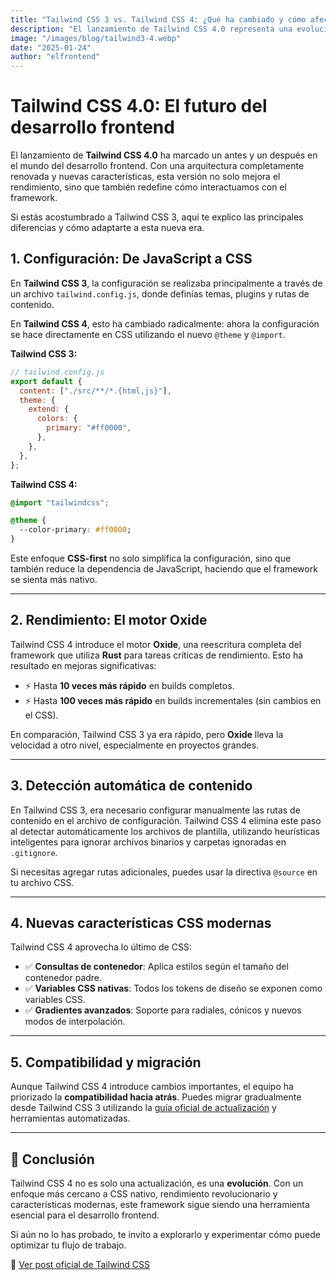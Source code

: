 ```yaml
---
title: "Tailwind CSS 3 vs. Tailwind CSS 4: ¿Qué ha cambiado y cómo afecta a tu flujo de trabajo?"
description: "El lanzamiento de Tailwind CSS 4.0 representa una evolución significativa en el desarrollo frontend. Con una arquitectura rediseñada, mejoras de rendimiento y una experiencia más cercana a CSS nativo, esta versión transforma la forma en que los desarrolladores interactúan con el framework. Ideal para quienes vienen de Tailwind CSS 3, ofrece una nueva era más rápida, eficiente y moderna."
image: "/images/blog/tailwind3-4.webp"
date: "2025-01-24"
author: "elfrontend"
---
```


# Tailwind CSS 4.0: El futuro del desarrollo frontend

El lanzamiento de **Tailwind CSS 4.0** ha marcado un antes y un después en el mundo del desarrollo frontend. Con una arquitectura completamente renovada y nuevas características, esta versión no solo mejora el rendimiento, sino que también redefine cómo interactuamos con el framework.

Si estás acostumbrado a Tailwind CSS 3, aquí te explico las principales diferencias y cómo adaptarte a esta nueva era.


## 1. Configuración: De JavaScript a CSS

En **Tailwind CSS 3**, la configuración se realizaba principalmente a través de un archivo `tailwind.config.js`, donde definías temas, plugins y rutas de contenido.

En **Tailwind CSS 4**, esto ha cambiado radicalmente: ahora la configuración se hace directamente en CSS utilizando el nuevo `@theme` y `@import`.

**Tailwind CSS 3:**

```js
// tailwind.config.js
export default {
  content: ["./src/**/*.{html,js}"],
  theme: {
    extend: {
      colors: {
        primary: "#ff0000",
      },
    },
  },
};
```

**Tailwind CSS 4:**

```css
@import "tailwindcss";

@theme {
  --color-primary: #ff0000;
}
```

Este enfoque **CSS-first** no solo simplifica la configuración, sino que también reduce la dependencia de JavaScript, haciendo que el framework se sienta más nativo.

---

## 2. Rendimiento: El motor Oxide

Tailwind CSS 4 introduce el motor **Oxide**, una reescritura completa del framework que utiliza **Rust** para tareas críticas de rendimiento. Esto ha resultado en mejoras significativas:

- ⚡ Hasta **10 veces más rápido** en builds completos.
- ⚡ Hasta **100 veces más rápido** en builds incrementales (sin cambios en el CSS).

En comparación, Tailwind CSS 3 ya era rápido, pero **Oxide** lleva la velocidad a otro nivel, especialmente en proyectos grandes.

---

## 3. Detección automática de contenido

En Tailwind CSS 3, era necesario configurar manualmente las rutas de contenido en el archivo de configuración. Tailwind CSS 4 elimina este paso al detectar automáticamente los archivos de plantilla, utilizando heurísticas inteligentes para ignorar archivos binarios y carpetas ignoradas en `.gitignore`.

Si necesitas agregar rutas adicionales, puedes usar la directiva `@source` en tu archivo CSS.

---

## 4. Nuevas características CSS modernas

Tailwind CSS 4 aprovecha lo último de CSS:

- ✅ **Consultas de contenedor**: Aplica estilos según el tamaño del contenedor padre.
- ✅ **Variables CSS nativas**: Todos los tokens de diseño se exponen como variables CSS.
- ✅ **Gradientes avanzados**: Soporte para radiales, cónicos y nuevos modos de interpolación.

---

## 5. Compatibilidad y migración

Aunque Tailwind CSS 4 introduce cambios importantes, el equipo ha priorizado la **compatibilidad hacia atrás**. Puedes migrar gradualmente desde Tailwind CSS 3 utilizando la [guía oficial de actualización](https://tailwindcss.com/blog/tailwindcss-v4#new-high-performance-engine) y herramientas automatizadas.

---

## 🚀 Conclusión

Tailwind CSS 4 no es solo una actualización, es una **evolución**. Con un enfoque más cercano a CSS nativo, rendimiento revolucionario y características modernas, este framework sigue siendo una herramienta esencial para el desarrollo frontend.

Si aún no lo has probado, te invito a explorarlo y experimentar cómo puede optimizar tu flujo de trabajo.

🔗 [Ver post oficial de Tailwind CSS](https://tailwindcss.com/blog/tailwindcss-v4#new-high-performance-engine)

